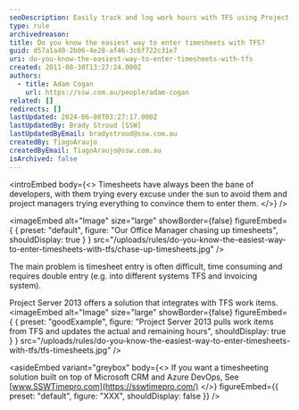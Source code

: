 ```yaml
---
seoDescription: Easily track and log work hours with TFS using Project Server 2013's integrated timesheet feature.
type: rule
archivedreason:
title: Do you know the easiest way to enter timesheets with TFS?
guid: d57a1a40-2b06-4e28-af46-3c6f722c31e7
uri: do-you-know-the-easiest-way-to-enter-timesheets-with-tfs
created: 2011-08-30T13:27:24.000Z
authors:
  - title: Adam Cogan
    url: https://ssw.com.au/people/adam-cogan
related: []
redirects: []
lastUpdated: 2024-06-08T03:27:17.000Z
lastUpdatedBy: Brady Stroud [SSW]
lastUpdatedByEmail: bradystroud@ssw.com.au
createdBy: TiagoAraujo
createdByEmail: TiagoAraujo@ssw.com.au
isArchived: false
---
```


<introEmbed
  body={<>
Timesheets have always been the bane of developers, with them trying every excuse under the sun to avoid them and project managers trying everything to convince them to enter them.
  </>}
/>

<imageEmbed
  alt="Image"
  size="large"
  showBorder={false}
  figureEmbed={ {
    preset: "default",
    figure: "Our Office Manager chasing up timesheets",
    shouldDisplay: true
  } }
  src="/uploads/rules/do-you-know-the-easiest-way-to-enter-timesheets-with-tfs/chase-up-timesheets.jpg"
/>

The main problem is timesheet entry is often difficult, time consuming and requires double entry (e.g. into different systems TFS and invoicing system).

Project Server 2013 offers a solution that integrates with TFS work items.
<imageEmbed
  alt="Image"
  size="large"
  showBorder={false}
  figureEmbed={ {
    preset: "goodExample",
    figure: "Project Server 2013 pulls work items from TFS and updates the actual and remaining hours",
    shouldDisplay: true
  } }
  src="/uploads/rules/do-you-know-the-easiest-way-to-enter-timesheets-with-tfs/tfs-timesheets.jpg"
/>

<asideEmbed
  variant="greybox"
  body={<>
    If you want a timesheeting solution built on top of Microsoft CRM and Azure DevOps, See [www.SSWTimepro.com](https://sswtimepro.com/)
  </>}
  figureEmbed={{
    preset: "default",
    figure: "XXX",
    shouldDisplay: false
  }}
/>
